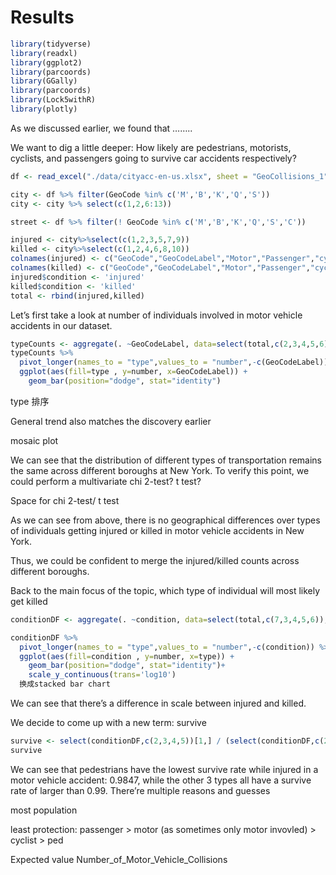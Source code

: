 # Results

```r
library(tidyverse)
library(readxl)
library(ggplot2)
library(parcoords)
library(GGally)
library(parcoords)
library(Lock5withR)
library(plotly)

```



As we discussed earlier, we found that ........

We want to dig a little  deeper: How likely are pedestrians, motorists, cyclists, and passengers going to survive car accidents respectively? 


```r
df <- read_excel("./data/cityacc-en-us.xlsx", sheet = "GeoCollisions_1",skip = 3,n_max = 83)

city <- df %>% filter(GeoCode %in% c('M','B','K','Q','S'))
city <- city %>% select(c(1,2,6:13))

street <- df %>% filter(! GeoCode %in% c('M','B','K','Q','S','C'))

```

```r

injured <- city%>%select(c(1,2,3,5,7,9))
killed <- city%>%select(c(1,2,4,6,8,10))
colnames(injured) <- c("GeoCode","GeoCodeLabel","Motor","Passenger","cyclist","Pedestr" )
colnames(killed) <- c("GeoCode","GeoCodeLabel","Motor","Passenger","cyclist","Pedestr" )
injured$condition <- 'injured'
killed$condition <- 'killed'
total <- rbind(injured,killed)
```

Let's first take a look at number of individuals involved in motor vehicle accidents in our dataset.

```r
typeCounts <- aggregate(. ~GeoCodeLabel, data=select(total,c(2,3,4,5,6)), FUN=sum)
typeCounts %>%
  pivot_longer(names_to = "type",values_to = "number",-c(GeoCodeLabel)) %>%
  ggplot(aes(fill=type , y=number, x=GeoCodeLabel)) + 
    geom_bar(position="dodge", stat="identity")

```

type 排序

General trend also matches the discovery earlier


mosaic plot


We can see that the distribution of different types of transportation remains the same across different boroughs at New York. To verify this point, we could perform a multivariate chi 2-test? t test?




Space for chi 2-test/ t test





As we can see from above, there is no geographical differences over types of individuals getting injured or killed in motor vehicle accidents in New York.

Thus, we could be confident to merge the injured/killed counts across different boroughs.


Back to the main focus of the topic, which type of individual will most likely get killed
```r

conditionDF <- aggregate(. ~condition, data=select(total,c(7,3,4,5,6)), FUN=sum)

conditionDF %>%
  pivot_longer(names_to = "type",values_to = "number",-c(condition)) %>%
  ggplot(aes(fill=condition , y=number, x=type)) + 
    geom_bar(position="dodge", stat="identity")+
    scale_y_continuous(trans='log10')
  换成stacked bar chart  

```
We can see that there's a difference in scale between injured and killed.

We decide to come up with a new term: survive


```r
survive <- select(conditionDF,c(2,3,4,5))[1,] / (select(conditionDF,c(2,3,4,5))[1,] + select(conditionDF,c(2,3,4,5))[2,])
survive
```

We can see that pedestrians have the lowest survive rate while injured in a motor vehicle accident: 0.9847, while the other 3 types all have a survive rate of larger than 0.99. There're multiple reasons and guesses

most population

least protection: passenger > motor (as sometimes only motor invovled) > cyclist > ped



Expected value 
Number_of_Motor_Vehicle_Collisions


